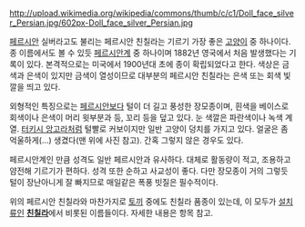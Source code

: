 http://upload.wikimedia.org/wikipedia/commons/thumb/c/c1/Doll_face_silver_Persian.jpg/602px-Doll_face_silver_Persian.jpg

[[페르시안]] 실버라고도 불리는 페르시안 친칠라는 기르기 가장 좋은 [[고양이]] 중 하나이다. 종 이름에서도 볼 수 있듯 [[페르시안]]계 중 하나이며 1882년 영국에서 처음 발생했다는 기록이 있다. 본격적으로는 미국에서 1900년대 초에 종이 확립되었다고 한다. 색상은 금색과 은색이 있지만 금색이 열성이므로 대부분의 페르시안 친칠라는 은색 또는 회색 빛깔을 띄고 있다.

외형적인 특징으로는 [[페르시안]]보다 털이 더 길고 풍성한 장모종이며, 흰색을 베이스로 회색이나 은색이 머리 윗부분과 등, 꼬리 등을 덮고 있다. 눈 색깔은 파란색이나 녹색 계열. [[터키시 앙고라]]처럼 털빨로 커보이지만 일반 고양이 덩치를 가지고 있다. 얼굴은 좀 억울하게(...) 생겼다(맨 위에 사진 참고). 간혹 그렇지 않은 경우도 있다.

페르시안계인 만큼 성격도 일반 페르시안과 유사하다. 대체로 활동량이 적고, 조용하고 얌전해 기르기가 편하다. 성격 또한 순하고 사교성이 좋다. 다만 장모종이 거의 그렇듯 털이 장난아니게 잘 빠지므로 매일같은 폭풍 빗질은 필수적이다.

위의 페르시안 친칠라와 마찬가지로 [[토끼]] 중에도 친칠라 품종이 있는데, 이 모두가 [[설치류]]인 '''[[친칠라]]'''에서 비롯된 이름들이다. 자세한 내용은 항목 참고.
